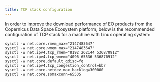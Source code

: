 ```yaml
---
title: TCP stack configuration
---
```


In order to improve the download performance of EO products from the Copernicus Data Space Ecosystem platform, below is the recommended configuration of TCP stack for a machine with Linux operating system:

```
sysctl -w net.core.rmem_max="2147483647"
sysctl -w net.core.wmem_max="2147483647"
sysctl -w net.ipv4.tcp_rmem="8192 262144 536870912"
sysctl -w net.ipv4.tcp_wmem="4096 65536 536870912"
sysctl -w net.core.default_qdisc=fq
sysctl -w net.ipv4.tcp_congestion_control=bbr
sysctl -w net.core.netdev_max_backlog=300000
sysctl -w net.core.somaxconn=65535
```
